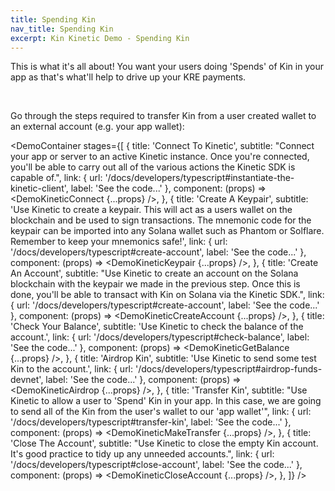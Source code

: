 ```yaml
---
title: Spending Kin
nav_title: Spending Kin
excerpt: Kin Kinetic Demo - Spending Kin
---
```


This is what it's all about! You want your users doing 'Spends' of Kin in your app as that's what'll help to drive up your KRE payments.

<div className="mt-9 grid gap-6 md:grid-cols-3">
  <NavCard
    title="Use Cases"
    subtitle="Check out some of the ways you can use incorporate 'Spends' in your app"
    svgFile="diagram-project-solid"
    link={{ url: '/docs/use-cases', label: 'Learn more about Spends' }}
  />
  <NavCard
    title="Kin Rewards Engine"
    subtitle="Earn Kin by using it in your App"
    svgFile="money-bill-trend-up-solid"
    link={{ url: '/docs/essentials/kin-rewards-engine', label: 'See more' }}
  />
</div>
<br />

Go through the steps required to transfer Kin from a user created wallet to an external account (e.g. your app wallet):

<DemoContainer
  stages={[
    {
      title: 'Connect To Kinetic',
      subtitle:
        "Connect your app or server to an active Kinetic instance. Once you're connected, you'll be able to carry out all of the various actions the Kinetic SDK is capable of.",
      link: { url: '/docs/developers/typescript#instantiate-the-kinetic-client', label: 'See the code...' },
      component: (props) => <DemoKineticConnect {...props} />,
    },
    {
      title: 'Create A Keypair',
      subtitle:
        'Use Kinetic to create a keypair. This will act as a users wallet on the blockchain and be used to sign transactions. The mnemonic code for the keypair can be imported into any Solana wallet such as Phantom or Solflare. Remember to keep your mnemonics safe!',
      link: { url: '/docs/developers/typescript#create-account', label: 'See the code...' },
      component: (props) => <DemoKineticKeypair {...props} />,
    },
    {
      title: 'Create An Account',
      subtitle:
        "Use Kinetic to create an account on the Solana blockchain with the keypair we made in the previous step. Once this is done, you'll be able to transact with Kin on Solana via the Kinetic SDK.",
      link: { url: '/docs/developers/typescript#create-account', label: 'See the code...' },
      component: (props) => <DemoKineticCreateAccount {...props} />,
    },
    {
      title: 'Check Your Balance',
      subtitle: 'Use Kinetic to check the balance of the account.',
      link: { url: '/docs/developers/typescript#check-balance', label: 'See the code...' },
      component: (props) => <DemoKineticGetBalance {...props} />,
    },
    {
      title: 'Airdrop Kin',
      subtitle: 'Use Kinetic to send some test Kin to the account.',
      link: { url: '/docs/developers/typescript#airdrop-funds-devnet', label: 'See the code...' },
      component: (props) => <DemoKineticAirdrop {...props} />,
    },
    {
      title: 'Transfer Kin',
      subtitle:
        "Use Kinetic to allow a user to 'Spend' Kin in your app. In this case, we are going to send all of the Kin from the user's wallet to our 'app wallet'",
      link: { url: '/docs/developers/typescript#transfer-kin', label: 'See the code...' },
      component: (props) => <DemoKineticMakeTransfer {...props} />,
    },
    {
      title: 'Close The Account',
      subtitle: "Use Kinetic to close the empty Kin account. It's good practice to tidy up any unneeded accounts.",
      link: { url: '/docs/developers/typescript#close-account', label: 'See the code...' },
      component: (props) => <DemoKineticCloseAccount {...props} />,
    },
  ]}
/>
